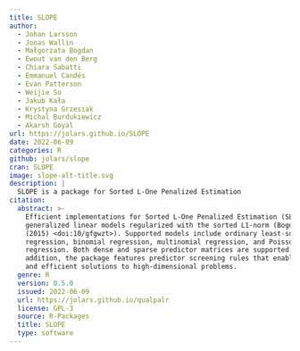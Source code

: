 ```yaml
---
title: SLOPE
author:
  - Johan Larsson
  - Jonas Wallin
  - Małgorzata Bogdan
  - Ewout van den Berg
  - Chiara Sabatti
  - Emmanuel Candés
  - Evan Patterson
  - Weijie Su
  - Jakub Kała
  - Krystyna Grzesiak
  - Michal Burdukiewicz
  - Akarsh Goyal
url: https://jolars.github.io/SLOPE
date: 2022-06-09
categories: R
github: jolars/slope
cran: SLOPE
image: slope-alt-title.svg
description: |
  SLOPE is a package for Sorted L-One Penalized Estimation
citation:
  abstract: >-
    Efficient implementations for Sorted L-One Penalized Estimation (SLOPE):
    generalized linear models regularized with the sorted L1-norm (Bogdan et al.
    (2015) <doi:10/gfgwzt>). Supported models include ordinary least-squares
    regression, binomial regression, multinomial regression, and Poisson
    regression. Both dense and sparse predictor matrices are supported. In
    addition, the package features predictor screening rules that enable fast
    and efficient solutions to high-dimensional problems.
  genre: R
  version: 0.5.0
  issued: 2022-06-09
  url: https://jolars.github.io/qualpalr
  license: GPL-3
  source: R-Packages
  title: SLOPE
  type: software
---
```


